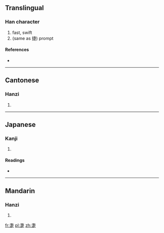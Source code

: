 ==Translingual==

===Han character===
{{Han char|rn=103|rad=疋|as=03|sn=8|four=5080<sub>1</sub>|canj=十中卜人 (JLYO)}}

# fast, swift
# (same as 捷) prompt

====References====
* {{Han ref|kx=0767.190|dkj=21997|dj=1177.200|hdz=42749.040|uh=758C|ud=30092|bh=CD73|bd=52595}}

----

==Cantonese==

===Hanzi===
{{yue-hanzi|jyut=|y=jit6}}

# {{defn|lang=yue|sort=疋03}}

----

==Japanese==

===Kanji===
{{ja-kanji|grade=|rs=疋03}}

# {{defn|lang=ja|sort=疋03}}

====Readings====
* {{ja-readings|on=[[しょう]] (shō), [[そう]] (sō)}}

----

==Mandarin==

===Hanzi===
{{cmn-hanzi|pin=[[niè]] ([[nie4]]), [[shù]] ([[shu4]])|wg=nieh<sup>4</sup>, shu<sup>4</sup>}}

# {{defn|lang=cmn|sort=疋03}}

[[fr:疌]]
[[pl:疌]]
[[zh:疌]]
